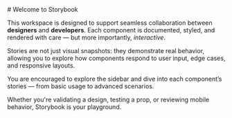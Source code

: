 
<Meta title="Introduction" />

<div style={{
  display: 'flex',
  flexDirection: 'column',
  justifyContent: 'center',
  alignItems: 'center',
  minHeight: '80vh',
  textAlign: 'center',
}}>
  # Welcome to Storybook

  This workspace is designed to support seamless collaboration between <strong>designers</strong> and <strong>developers</strong>.
  Each component is documented, styled, and rendered with care — but more importantly, <em>interactive</em>.
  
  Stories are not just visual snapshots: they demonstrate real behavior, allowing you to explore how components respond to user input, edge cases, and responsive layouts.
  
  You are encouraged to explore the sidebar and dive into each component’s stories — from basic usage to advanced scenarios.
  
  Whether you're validating a design, testing a prop, or reviewing mobile behavior, Storybook is your playground.
</div>
